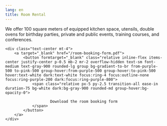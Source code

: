 ```yaml
---
lang: en
title: Room Rental
---
```


<section>
	<p>
		We offer 100 square meters of equipped kitchen space, utensils, double ovens for birthday parties, private and public events, training courses, and conferences.
	</p>

    <div class="text-center mt-4">
    	<a target="_blank" href="/room-booking-form.pdf">
    		<button formtarget="_blank" class="relative inline-flex items-center justify-center p-0.5 mb-2 mr-2 overflow-hidden text-sm font-medium text-gray-900 rounded-lg group bg-gradient-to-br from-purple-500 to-pink-500 group-hover:from-purple-500 group-hover:to-pink-500 hover:text-white dark:text-white focus:ring-4 focus:outline-none focus:ring-purple-200 dark:focus:ring-purple-800">
    			<span class="relative px-5 py-2.5 transition-all ease-in duration-75 bg-white dark:bg-gray-900 rounded-md group-hover:bg-opacity-0">

    					Download the room booking form
    			</span>
    		</button>
    	</a>
    </div>

</section>
